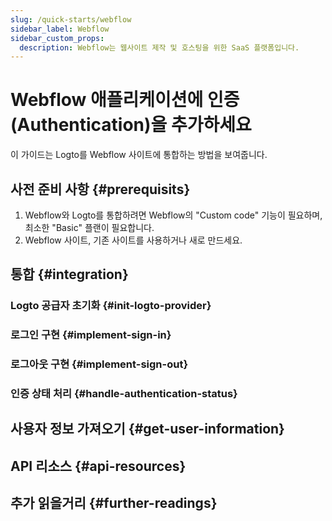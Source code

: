 ```yaml
---
slug: /quick-starts/webflow
sidebar_label: Webflow
sidebar_custom_props:
  description: Webflow는 웹사이트 제작 및 호스팅을 위한 SaaS 플랫폼입니다.
---
```




# Webflow 애플리케이션에 인증 (Authentication)을 추가하세요

이 가이드는 Logto를 Webflow 사이트에 통합하는 방법을 보여줍니다.

<GuideTip />

## 사전 준비 사항 \{#prerequisits}

1. Webflow와 Logto를 통합하려면 Webflow의 "Custom code" 기능이 필요하며, 최소한 "Basic" 플랜이 필요합니다.
2. Webflow 사이트, 기존 사이트를 사용하거나 새로 만드세요.

## 통합 \{#integration}

### Logto 공급자 초기화 \{#init-logto-provider}

<InitClient />

### 로그인 구현 \{#implement-sign-in}

<ImplementSignIn />

### 로그아웃 구현 \{#implement-sign-out}

<ImplementSignOut />

### 인증 상태 처리 \{#handle-authentication-status}

<HandleAuthenticationStatus />

<Checkpoint />

## 사용자 정보 가져오기 \{#get-user-information}

<GetUserInformation />

## API 리소스 \{#api-resources}

<ApiResources />

## 추가 읽을거리 \{#further-readings}

<FurtherReadings />
